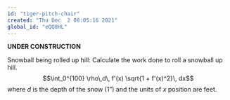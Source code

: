 ```yaml
---
id: "tiger-pitch-chair"
created: "Thu Dec  2 08:05:16 2021"
global_id: "eQQ8HL"
---
```


**UNDER CONSTRUCTION**

Snowball being rolled up hill: Calculate the work done to roll a snowball up  hill. $$\int_0^{100} \rho\,d\, f'(x)  \sqrt{1 + f'(x)^2}\,  dx$$ where $d$ is the depth of the snow (1") and the units of $x$ position are feet.

